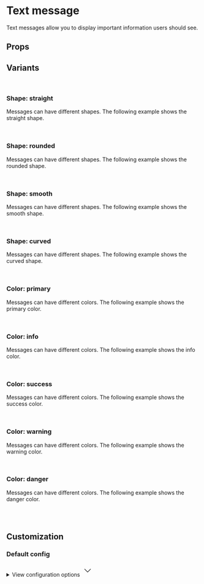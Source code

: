 
<Meta of={MessageTextStories} />

# Text message

Text messages allow you to display important information users should see.

<Primary />

## Props

<Controls />

## Variants

<br />

### Shape: straight

Messages can have different shapes. The following example shows the straight shape.

<div className="bg-slate-100 dark:bg-slate-900 p-6 rounded-sm">
  <Story of={MessageTextStories.Straight} />
</div>

<br />

### Shape: rounded

Messages can have different shapes. The following example shows the rounded shape.

<div className="bg-slate-100 dark:bg-slate-900 p-6 rounded-sm">
  <Story of={MessageTextStories.Rounded} />
</div>

<br />

### Shape: smooth

Messages can have different shapes. The following example shows the smooth shape.

<div className="bg-slate-100 dark:bg-slate-900 p-6 rounded-sm">
  <Story of={MessageTextStories.Smooth} />
</div>

<br />

### Shape: curved

Messages can have different shapes. The following example shows the curved shape.

<div className="bg-slate-100 dark:bg-slate-900 p-6 rounded-sm">
  <Story of={MessageTextStories.Curved} />
</div>

<br />

### Color: primary

Messages can have different colors. The following example shows the primary color.

<div className="bg-slate-100 dark:bg-slate-900 p-6 rounded-sm">
  <Story of={MessageTextStories.Curved} />
</div>

<br />

### Color: info

Messages can have different colors. The following example shows the info color.

<div className="bg-slate-100 dark:bg-slate-900 p-6 rounded-sm">
  <Story of={MessageTextStories.Info} />
</div>

<br />

### Color: success

Messages can have different colors. The following example shows the success color.

<div className="bg-slate-100 dark:bg-slate-900 p-6 rounded-sm">
  <Story of={MessageTextStories.Success} />
</div>

<br />

### Color: warning

Messages can have different colors. The following example shows the warning color.

<div className="bg-slate-100 dark:bg-slate-900 p-6 rounded-sm">
  <Story of={MessageTextStories.Warning} />
</div>

<br />

### Color: danger

Messages can have different colors. The following example shows the danger color.

<div className="bg-slate-100 dark:bg-slate-900 p-6 rounded-sm">
  <Story of={MessageTextStories.Danger} />
</div>

<br />
<br />

## Customization

### Default config

<div class="relative">
  <details class="relative bg-slate-50 border border-slate-200 rounded-lg p-4 [&>summary>svg]:open:-rotate-180">
    <summary class="list-none cursor-pointer">
      <span class="font-sans text-slate-500">View configuration options</span>
      <svg
        class="w-5 h-5 text-slate-500 absolute top-5 end-4 transition-transform duration-300"
        xmlns="http://www.w3.org/2000/svg"
        width="32"
        height="32"
        viewBox="0 0 24 24"
      >
        <path
          fill="none"
          stroke="currentColor"
          strokeLinecap="round"
          strokeLinejoin="round"
          strokeWidth="2"
          d="m6 9l6 6l6-6"
        />
      </svg>
    </summary>

    <div class="!mt-4">
      <pre >
        {JSON.stringify(defaultConfig, null, 2)}
      </pre>
    </div>

  </details>
</div>